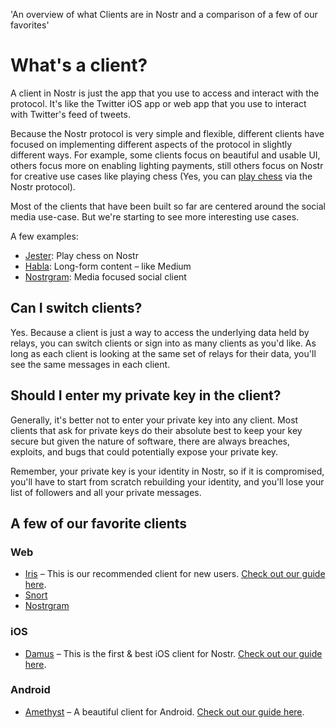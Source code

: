   'An overview of what Clients are in Nostr and a comparison of a few of our favorites'

# What's a client?

A client in Nostr is just the app that you use to access and interact with the protocol. It's like the Twitter iOS app or web app that you use to interact with Twitter's feed of tweets.

Because the Nostr protocol is very simple and flexible, different clients have focused on implementing different aspects of the protocol in slightly different ways. For example, some clients focus on beautiful and usable UI, others focus more on enabling lighting payments, still others focus on Nostr for creative use cases like playing chess (Yes, you can [play chess](https://jesterui.github.io/) via the Nostr protocol).

Most of the clients that have been built so far are centered around the social media use-case. But we're starting to see more interesting use cases.

A few examples:

- [Jester](https://jesterui.github.io/): Play chess on Nostr
- [Habla](https://habla.news/): Long-form content – like Medium
- [Nostrgram](https://nostrgram.co/): Media focused social client

## Can I switch clients?

Yes. Because a client is just a way to access the underlying data held by relays, you can switch clients or sign into as many clients as you'd like. As long as each client is looking at the same set of relays for their data, you'll see the same messages in each client.

## Should I enter my private key in the client?

Generally, it's better not to enter your private key into any client. Most clients that ask for private keys do their absolute best to keep your key secure but given the nature of software, there are always breaches, exploits, and bugs that could potentially expose your private key.

Remember, your private key is your identity in Nostr, so if it is compromised, you'll have to start from scratch rebuilding your identity, and you'll lose your list of followers and all your private messages.

## A few of our favorite clients

### Web

- [Iris](https://iris.to) – This is our recommended client for new users. [Check out our guide here](/guides/iris).
- [Snort](https://snort.social/)
- [Nostrgram](https://nostrgram.co/)

### iOS

- [Damus](https://apps.apple.com/app/damus/id1628663131) – This is the first & best iOS client for Nostr. [Check out our guide here](/guides/damus).

### Android

- [Amethyst](https://play.google.com/store/apps/details?id=com.vitorpamplona.amethyst) – A beautiful client for Android. [Check out our guide here](/guides/amethyst).
